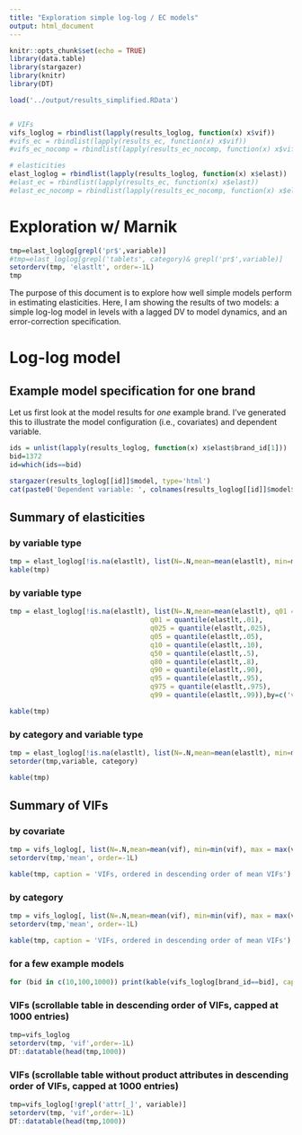 ```yaml
---
title: "Exploration simple log-log / EC models"
output: html_document
---
```


```r
knitr::opts_chunk$set(echo = TRUE)
library(data.table)
library(stargazer)
library(knitr)
library(DT)

load('../output/results_simplified.RData')


# VIFs
vifs_loglog = rbindlist(lapply(results_loglog, function(x) x$vif))
#vifs_ec = rbindlist(lapply(results_ec, function(x) x$vif))
#vifs_ec_nocomp = rbindlist(lapply(results_ec_nocomp, function(x) x$vif))

# elasticities
elast_loglog = rbindlist(lapply(results_loglog, function(x) x$elast))
#elast_ec = rbindlist(lapply(results_ec, function(x) x$elast))
#elast_ec_nocomp = rbindlist(lapply(results_ec_nocomp, function(x) x$elast))

```

# Exploration w/ Marnik

```r
tmp=elast_loglog[grepl('pr$',variable)]
#tmp=elast_loglog[grepl('tablets', category)& grepl('pr$',variable)]
setorderv(tmp, 'elastlt', order=-1L)
tmp
```

The purpose of this document is to explore how well simple models perform in estimating elasticities.
Here, I am showing the results of two models: a simple log-log model in levels with a lagged DV to model dynamics, and an error-correction specification.


# Log-log model

## Example model specification for one brand

Let us first look at the model results for *one* example brand. I've generated this to illustrate the model configuration (i.e., covariates) and dependent variable.

```r
ids = unlist(lapply(results_loglog, function(x) x$elast$brand_id[1]))
bid=1372
id=which(ids==bid)

stargazer(results_loglog[[id]]$model, type='html')
cat(paste0('Dependent variable: ', colnames(results_loglog[[id]]$model$model)[id]), fill =T)

```

## Summary of elasticities

### by variable type

```r

tmp = elast_loglog[!is.na(elastlt), list(N=.N,mean=mean(elastlt), min=min(elastlt), max = max(elastlt), sd=sd(elastlt)),by=c('variable')]
kable(tmp)
```

### by variable type

```r

tmp = elast_loglog[!is.na(elastlt), list(N=.N,mean=mean(elastlt), q01 = quantile(elastlt,.01),
                                   q01 = quantile(elastlt,.01),
                                   q025 = quantile(elastlt,.025),
                                   q05 = quantile(elastlt,.05),
                                   q10 = quantile(elastlt,.10),
                                   q50 = quantile(elastlt,.5),
                                   q80 = quantile(elastlt,.8),
                                   q90 = quantile(elastlt,.90),
                                   q95 = quantile(elastlt,.95),
                                   q975 = quantile(elastlt,.975),
                                   q99 = quantile(elastlt,.99)),by=c('variable')]

kable(tmp)
```

### by category and variable type

```r

tmp = elast_loglog[!is.na(elastlt), list(N=.N,mean=mean(elastlt), min=min(elastlt), max = max(elastlt), sd=sd(elastlt)),by=c('variable', 'category')]
setorder(tmp,variable, category)

kable(tmp)

```

## Summary of VIFs

### by covariate

```r

tmp = vifs_loglog[, list(N=.N,mean=mean(vif), min=min(vif), max = max(vif)),by=c('variable')]
setorderv(tmp,'mean', order=-1L)

kable(tmp, caption = 'VIFs, ordered in descending order of mean VIFs')

```

### by category

```r

tmp = vifs_loglog[, list(N=.N,mean=mean(vif), min=min(vif), max = max(vif)),by=c('category')]
setorderv(tmp,'mean', order=-1L)

kable(tmp, caption = 'VIFs, ordered in descending order of mean VIFs')

```

### for a few example models

```r
for (bid in c(10,100,1000)) print(kable(vifs_loglog[brand_id==bid], caption = paste0('VIFs for brand_id ', bid)))
```

### VIFs (scrollable table in descending order of VIFs, capped at 1000 entries)

```r

tmp=vifs_loglog
setorderv(tmp, 'vif',order=-1L)
DT::datatable(head(tmp,1000))
```


### VIFs (scrollable table without product attributes in descending order of VIFs, capped at 1000 entries)

```r

tmp=vifs_loglog[!grepl('attr[_]', variable)]
setorderv(tmp, 'vif',order=-1L)
DT::datatable(head(tmp,1000))
```

